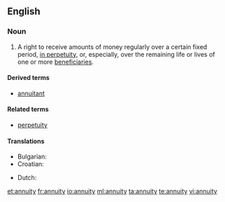==English==
{{wikipedia}}

===Noun===
{{en-noun|annuities}}

# A right to receive amounts of money regularly over a certain fixed period, [[in perpetuity]], or, especially, over the remaining life or lives of one or more [[beneficiaries]].

====Derived terms====
* [[annuitant]]

====Related terms====
* [[perpetuity]]

====Translations====
{{trans-top|right to periodic payment}}
* Bulgarian: {{t|bg|годишна рента|sc=Cyrl}}
* Croatian: {{t-|hr|anuitet|m}}
{{trans-mid}}
* Dutch: {{t-|nl|lijfrenteverzekering|f}}
{{trans-bottom}}

[[et:annuity]]
[[fr:annuity]]
[[io:annuity]]
[[ml:annuity]]
[[ta:annuity]]
[[te:annuity]]
[[vi:annuity]]